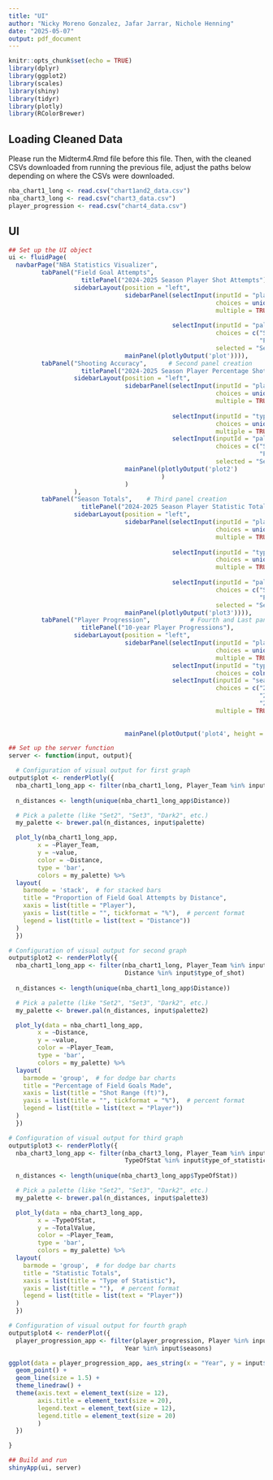 ```yaml
---
title: "UI"
author: "Nicky Moreno Gonzalez, Jafar Jarrar, Nichole Henning"
date: "2025-05-07"
output: pdf_document
---
```


```r
knitr::opts_chunk$set(echo = TRUE)
library(dplyr)
library(ggplot2)
library(scales)
library(shiny)
library(tidyr)
library(plotly)
library(RColorBrewer)
```

## Loading Cleaned Data

Please run the Midterm4.Rmd file before this file. Then, with the cleaned CSVs
downloaded from running the previous file, adjust the paths below depending on where 
the CSVs were downloaded.

```r
nba_chart1_long <- read.csv("chart1and2_data.csv")
nba_chart3_long <- read.csv("chart3_data.csv")
player_progression <- read.csv("chart4_data.csv")
```

## UI

```r

## Set up the UI object
ui <- fluidPage(
  navbarPage("NBA Statistics Visualizer",
         tabPanel("Field Goal Attempts",
                    titlePanel("2024-2025 Season Player Shot Attempts"), # First panel creation
                  sidebarLayout(position = "left",
                                sidebarPanel(selectInput(inputId = "player", label = "Choose your player(s):",
                                                         choices = unique(nba_chart1_long$Player_Team), 
                                                         multiple = TRUE, selected = c("Mikal Bridges_NYK",
                                                                                       "Josh Hart_NYK")), # Default
                                             selectInput(inputId = "palette", label = "Choose a Color Palette",
                                                         choices = c("Set1", "Set2", "Set3", "Dark2", "Paired",
                                                                     "Pastel1", "Pastel2", "Accent"), 
                                                         selected = "Set2")),
                                mainPanel(plotlyOutput('plot')))),
         tabPanel("Shooting Accuracy",      # Second panel creation
                    titlePanel("2024-2025 Season Player Percentage Shots Made"),
                  sidebarLayout(position = "left",
                                sidebarPanel(selectInput(inputId = "player2", label = "Choose your player(s):",
                                                         choices = unique(nba_chart1_long$Player_Team), 
                                                         multiple = TRUE, selected = c("Giannis Antetokounmpo_MIL",
                                                                                       "Stephen Curry_GSW")),
                                             selectInput(inputId = "type_of_shot", label = "Choose the shot ranges (ft)",
                                                         choices = unique(nba_chart1_long$Distance), 
                                                         multiple = TRUE, selected = c("0 to 3", "3 to 10")),
                                             selectInput(inputId = "palette2", label = "Choose a Color Palette",
                                                         choices = c("Set1", "Set2", "Set3", "Dark2", "Paired",
                                                                     "Pastel1", "Pastel2", "Accent"), 
                                                         selected = "Set2")),
                                mainPanel(plotlyOutput('plot2')
                                          )
                                )
                  ),
         tabPanel("Season Totals",    # Third panel creation
                    titlePanel("2024-2025 Season Player Statistic Totals"),
                  sidebarLayout(position = "left",
                                sidebarPanel(selectInput(inputId = "player3", label = "Choose your player(s):",
                                                         choices = unique(nba_chart3_long$Player_Team), 
                                                         multiple = TRUE, selected = c("Tyler Herro_MIA",
                                                                                       "Cade Cunningham_DET")),
                                             selectInput(inputId = "type_of_statistic", label = "Choose the type of statistic",
                                                         choices = unique(nba_chart3_long$TypeOfStat), 
                                                         multiple = TRUE, selected = c("Points", "Field Goals",
                                                                                       "3 Pointers", "2 Pointers")),
                                             selectInput(inputId = "palette3", label = "Choose a Color Palette",
                                                         choices = c("Set1", "Set2", "Set3", "Dark2", "Paired",
                                                                     "Pastel1", "Pastel2", "Accent"), 
                                                         selected = "Set2")),
                                mainPanel(plotlyOutput('plot3')))),
         tabPanel("Player Progression",           # Fourth and Last panel creation
                    titlePanel("10-year Player Progressions"),
                  sidebarLayout(position = "left",
                                sidebarPanel(selectInput(inputId = "player4", label = "Choose your player(s):",
                                                         choices = unique(player_progression$Player), 
                                                         multiple = TRUE, selected = c("LeBron James", "Stephen Curry")),
                                             selectInput(inputId = "type_of_statistic2", label = "Choose the type of statistic",
                                                         choices = colnames(player_progression)[3:23], selected = "FG_perc"),
                                             selectInput(inputId = "seasons", label = "Choose the seasons to visualize",
                                                         choices = c("2024-2025", "2023-2024", "2022-2023", "2021-2022",
                                                                     "2020-2021", "2019-2020", "2018-2019",
                                                                     "2017-2018", "2016-2017", "2015-2016"), 
                                                         multiple = TRUE, selected = c("2024-2025", "2023-2024",
                                                                                       "2022-2023", "2021-2022",
                                                                                       "2020-2021"))),
                                mainPanel(plotOutput('plot4', height = "600px"))))))

## Set up the server function
server <- function(input, output){

  # Configuration of visual output for first graph
output$plot <- renderPlotly({ 
  nba_chart1_long_app <- filter(nba_chart1_long, Player_Team %in% input$player) # filter for user picked players.
  
  n_distances <- length(unique(nba_chart1_long_app$Distance))

  # Pick a palette (like "Set2", "Set3", "Dark2", etc.)
  my_palette <- brewer.pal(n_distances, input$palette)

  plot_ly(nba_chart1_long_app,
        x = ~Player_Team,
        y = ~value,
        color = ~Distance,
        type = 'bar',
        colors = my_palette) %>%
  layout(
    barmode = 'stack',  # for stacked bars
    title = "Proportion of Field Goal Attempts by Distance",
    xaxis = list(title = "Player"),
    yaxis = list(title = "", tickformat = "%"),  # percent format
    legend = list(title = list(text = "Distance"))
  )
  })

# Configuration of visual output for second graph
output$plot2 <- renderPlotly({ 
  nba_chart1_long_app <- filter(nba_chart1_long, Player_Team %in% input$player2,
                                Distance %in% input$type_of_shot)
  
  n_distances <- length(unique(nba_chart1_long_app$Distance))

  # Pick a palette (like "Set2", "Set3", "Dark2", etc.)
  my_palette <- brewer.pal(n_distances, input$palette2)

  plot_ly(data = nba_chart1_long_app,
        x = ~Distance,
        y = ~value,
        color = ~Player_Team,
        type = 'bar',
        colors = my_palette) %>%
  layout(
    barmode = 'group',  # for dodge bar charts
    title = "Percentage of Field Goals Made",
    xaxis = list(title = "Shot Range (ft)"),
    yaxis = list(title = "", tickformat = "%"),  # percent format
    legend = list(title = list(text = "Player"))
  )
  })

# Configuration of visual output for third graph
output$plot3 <- renderPlotly({ 
  nba_chart3_long_app <- filter(nba_chart3_long, Player_Team %in% input$player3,
                                TypeOfStat %in% input$type_of_statistic)
  
  n_distances <- length(unique(nba_chart3_long_app$TypeOfStat))

  # Pick a palette (like "Set2", "Set3", "Dark2", etc.)
  my_palette <- brewer.pal(n_distances, input$palette3)

  plot_ly(data = nba_chart3_long_app,
        x = ~TypeOfStat,
        y = ~TotalValue,
        color = ~Player_Team,
        type = 'bar',
        colors = my_palette) %>%
  layout(
    barmode = 'group',  # for dodge bar charts
    title = "Statistic Totals",
    xaxis = list(title = "Type of Statistic"),
    yaxis = list(title = ""),  # percent format
    legend = list(title = list(text = "Player"))
  )
  })

# Configuration of visual output for fourth graph
output$plot4 <- renderPlot({ 
  player_progression_app <- filter(player_progression, Player %in% input$player4,
                                Year %in% input$seasons)

ggplot(data = player_progression_app, aes_string(x = "Year", y = input$type_of_statistic2, group = "Player", color = "Player")) +
  geom_point() +
  geom_line(size = 1.5) +
  theme_linedraw() +
  theme(axis.text = element_text(size = 12),
        axis.title = element_text(size = 20),
        legend.text = element_text(size = 12),
        legend.title = element_text(size = 20)
        )
  })

}

## Build and run
shinyApp(ui, server)
```